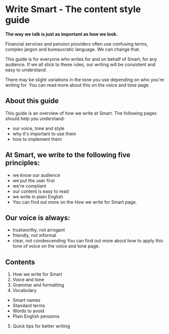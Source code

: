 
<Meta title="Design system/Write Smart/Content style guide" />

# Write Smart - The content style guide


**The way we talk is just as important as how we look.**

Financial services and pension providers often use confusing terms, complex jargon and bureaucratic language. We can change that.

This guide is for everyone who writes for and on behalf of Smart, for any audience. If we all stick to these rules, our writing will be consistent and easy to understand.

There may be slight variations in the tone you use depending on who you're writing for. You can read more about this on the voice and tone page.

## About this guide
This guide is an overview of how we write at Smart. The following pages should help you understand:

- our voice, tone and style
- why it's important to use them
- how to implement them

## At Smart, we write to the following five principles:
- we know our audience
- we put the user first
- we're compliant
- our content is easy to read
- we write in plain English
- You can find out more on the How we write for Smart page.

## Our voice is always:
- trustworthy, not arrogant
- friendly, not informal
- clear, not condescending
You can find out more about how to apply this tone of voice on the voice and tone page.

## Contents

1. How we write for Smart
2. Voice and tone
3. Grammar and formatting
4. Vocabulary
- Smart names
- Standard terms
- Words to avoid
- Plain English pensions
5. Quick tips for better writing

